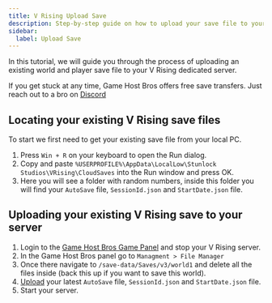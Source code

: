 ```yaml
---
title: V Rising Upload Save
description: Step-by-step guide on how to upload your save file to your V Rising server.
sidebar:
  label: Upload Save
---
```


In this tutorial, we will guide you through the process of uploading an existing world and player save file to your V Rising dedicated server.

If you get stuck at any time, Game Host Bros offers free save transfers. Just reach out to a bro on [Discord](https://discord.gg/FN4XgbAwzr)

## Locating your existing V Rising save files
To start we first need to get your existing save file from your local PC.

1. Press `Win + R` on your keyboard to open the Run dialog.
2. Copy and paste `%USERPROFILE%\AppData\LocalLow\Stunlock Studios\VRising\CloudSaves` into the Run window and press OK.
3. Here you will see a folder with random numbers, inside this folder you will find your `AutoSave` file, `SessionId.json` and `StartDate.json` file.

## Uploading your existing V Rising save to your server

1. Login to the [Game Host Bros Game Panel](https://panel.gamehostbros.com/) and stop your V Rising server.
2. In the Game Host Bros panel go to `Managment > File Manager`
3. Once there navigate to `/save-data/Saves/v3/world1` and delete all the files inside (back this up if you want to save this world).
4. [Upload](/getting-started/uploading-files/) your latest `AutoSave` file, `SessionId.json` and `StartDate.json` file.
5. Start your server.


